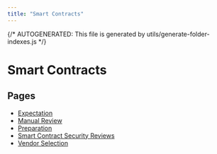 ```yaml
---
title: "Smart Contracts"
---
```


{/* AUTOGENERATED: This file is generated by utils/generate-folder-indexes.js */}

# Smart Contracts

## Pages

- [Expectation](/external-security-reviews/smart-contracts/expectation)
- [Manual Review](/external-security-reviews/smart-contracts/manual-review)
- [Preparation](/external-security-reviews/smart-contracts/preparation)
- [Smart Contract Security Reviews](/external-security-reviews/smart-contracts/overview)
- [Vendor Selection](/external-security-reviews/smart-contracts/vendor-selection)
